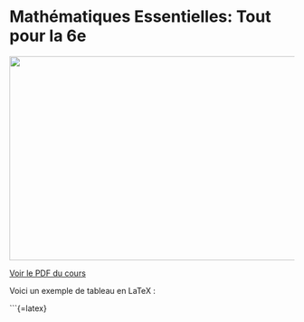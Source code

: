 # Mathématiques Essentielles: Tout pour la 6e

![](Mathematiques.png){width=800px height=360px}

[Voir le PDF du cours](https://github.com/BossdiDiboss/mathematiques/blob/main/classes/6eme/Tout_pour_la_6ème.pdf)

Voici un exemple de tableau en LaTeX :

```{=latex}
\begin{tabular}{|c|c|}
\hline
Nom & Âge \\
\hline
Alice & 30 \\
Bob & 25 \\
\hline
\end{tabular}
